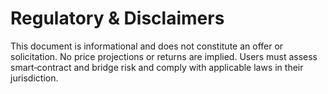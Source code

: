 # Regulatory & Disclaimers

This document is informational and does not constitute an offer or solicitation.
No price projections or returns are implied. Users must assess smart‑contract and
bridge risk and comply with applicable laws in their jurisdiction.
